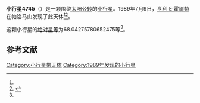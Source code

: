 {{Infobox planet
| bgcolour = #FFFFC0
| name = 4745 Nancymarie
| symbol = 
| image = 
| caption = 
| discovery = yes
| discovery_ref = 
| discoverer = [[亨利·E·霍爾特|亨利·E·霍爾特]]
| discovery_site = [[帕洛马山|帕洛马山]] 
| discovered = 1989年7月9日
| designations = yes
| mp_name = 
| named_after = 
| alt_names = 1989 NG1/ 1974 SY3 / 1979 RF1 / 1980 WY1 / 1990 VJ8
| mp_category = [[主带小行星|主带小行星]]
| orbit_ref = <ref name="a">[http://ssd.jpl.nasa.gov/sbdb.cgi?sstr=4745 4745 Nancymarie] {{Wayback|url=http://ssd.jpl.nasa.gov/sbdb.cgi?sstr=4745 |date=20201124010516 }}，小行星數據庫瀏覽器（JPL Small-Body Database Browser）－[[美国国家航空航天局|美国国家航空航天局]]喷气推进实验室</ref>
| epoch = 2456400.5 (2013年4月18日更新)
| aphelion = {{convert|3.192788104503166|AU|km|3|abbr=on|lk=out}}
| perihelion = {{convert|2.837200060431214|AU|km|3|abbr=on}}
| semimajor = {{convert|3.01499408246719|AU|km|3|abbr=on}}
| eccentricity = 0.058969941
| period = 1912.177145 [[日|日]]<br />5.24[[儒略年|儒略年]]
| avg_speed = 
| inclination = 8.689994753493071
| asc_node = 238.7761103298327
| mean_anomaly = 
| arg_peri = 68.04275780652475
| satellites = 
| physical_characteristics = yes
| dimensions = 
| mass = 
| density = 
| surface_grav = 
| escape_velocity = 
| sidereal_day = 
| axial_tilt = 
| pole_ecliptic_lat = 
| pole_ecliptic_lon = 
| albedo = 
| temperatures= 
| temp_name1 = 
| mean_temp_1 = 
| max_temp_1 = 
| temp_name2 = 
| max_temp_2 = 
| spectral_type = 
| abs_magnitude = 68.04275780652475
}}

'''小行星4745'''（{{lang-en|4745 Nancymarie}}）是一颗围绕[[太阳|太阳]][[公转|公转]]的[[小行星|小行星]]。1989年7月9日，[[亨利·E·霍爾特|亨利·E·霍爾特]]在帕洛马山发现了此天体<ref name="a" /><ref>{{cite news|title=小行星列表|url=http://cfa-www.harvard.edu/iau/lists/NumberedMPs.txt|accessdate=2013-07-08|newspaper=哈佛大学|archive-date=2008-05-17|archive-url=https://web.archive.org/web/20080517010638/http://cfa-www.harvard.edu/iau/lists/NumberedMPs.txt|dead-url=no}}</ref>。

这颗小行星的[[绝对星等|绝对星等]]为68.04275780652475等<ref name="a" />。

==参考文献==
{{reflist}}
{{Minor Planet Number|[[小行星4744|小行星4744]]|[[小行星4746|小行星4746]]}}

{{小天体}}

[[Category:小行星带天体|Category:小行星带天体]]
[[Category:1989年发现的小行星|Category:1989年发现的小行星]]

{{asteroid-stub}}